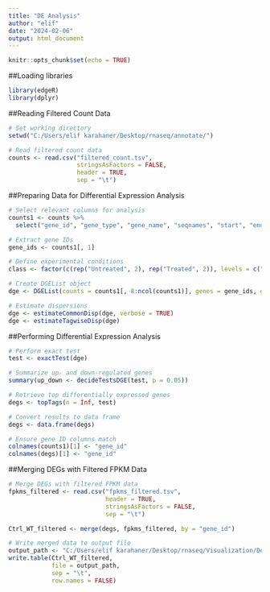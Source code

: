 ```yaml
---
title: "DE Analysis"
author: "elif"
date: "2024-02-06"
output: html_document
---
```


```r
knitr::opts_chunk$set(echo = TRUE)
```

##Loading libraries
```r
library(edgeR)
library(dplyr)
```

##Reading Filtered Count Data
```r
# Set working directory
setwd("C:/Users/elif karahaner/Desktop/rnaseq/annotate/")

# Read filtered count data
counts <- read.csv("filtered_count.tsv",
                   stringsAsFactors = FALSE,
                   header = TRUE,
                   sep = "\t")

```

##Preparing Data for Differential Expression Analysis
```r
# Select relevant columns for analysis
counts1 <- counts %>%
  select("gene_id", "gene_type", "gene_name", "seqnames", "start", "end", "strand", "Untreated1", "Untreated2", "Treated1", "Treated2")

# Extract gene IDs
gene_ids <- counts1[, 1]

# Define experimental conditions
class <- factor(c(rep("Untreated", 2), rep("Treated", 2)), levels = c("Untreated", "Treated"))

# Create DGEList object
dge <- DGEList(counts = counts1[, 8:ncol(counts1)], genes = gene_ids, group = class)

# Estimate dispersions
dge <- estimateCommonDisp(dge, verbose = TRUE)
dge <- estimateTagwiseDisp(dge)

```

##Performing Differential Expression Analysis
```r
# Perform exact test
test <- exactTest(dge)

# Summarize up- and down-regulated genes
summary(up_down <- decideTestsDGE(test, p = 0.05))

# Retrieve top differentially expressed genes
degs <- topTags(n = Inf, test)

# Convert results to data frame
degs <- data.frame(degs)

# Ensure gene ID columns match
colnames(counts1)[1] <- "gene_id"
colnames(degs)[1] <- "gene_id"

```

##Merging DEGs with Filtered FPKM Data
```r
# Merge DEGs with filtered FPKM data
fpkms_filtered <- read.csv("fpkms_filtered.tsv",
                           header = TRUE,
                           stringsAsFactors = FALSE,
                           sep = "\t")

Ctrl_WT_filtered <- merge(degs, fpkms_filtered, by = "gene_id")

# Write merged data to output file
output_path <- "C:/Users/elif karahaner/Desktop/rnaseq/Visualization/De_Ctrl_WT_filtered.tsv"
write.table(Ctrl_WT_filtered,
            file = output_path, 
            sep = "\t", 
            row.names = FALSE)

```

